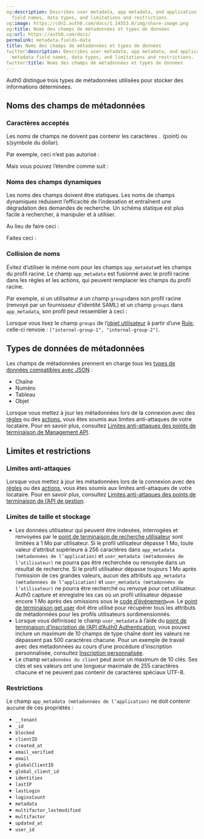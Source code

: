 ```yaml
---
og:description: Describes user metadata, app metadata, and application (client) metadata
  field names, data types, and limitations and restrictions.
og:image: https://cdn2.auth0.com/docs/1.14553.0/img/share-image.png
og:title: Noms des champs de métadonnées et types de données
og:url: https://auth0.com/docs/
permalink: metadata-fields-data
title: Noms des champs de métadonnées et types de données
twitter:description: Describes user metadata, app metadata, and application (client)
  metadata field names, data types, and limitations and restrictions.
twitter:title: Noms des champs de métadonnées et types de données
---
```


Auth0 distingue trois types de métadonnées utilisées pour stocker des informations déterminées.





## Noms des champs de métadonnées

### Caractères acceptés

Les noms de champs ne doivent pas contenir les caractères `.` (point) ou `$`(symbole du dollar).

Par exemple, ceci n’est pas autorisé :



Mais vous pouvez l’étendre comme suit :



### Noms des champs dynamiques

Les noms des champs doivent être statiques. Les noms de champs dynamiques réduisent l’efficacité de l’indexation et entraînent une dégradation des demandes de recherche. Un schéma statique est plus facile à rechercher, à manipuler et à utiliser.

Au lieu de faire ceci :



Faites ceci :



### Collision de noms

Évitez d’utiliser le même nom pour les champs `app_metadata`et les champs du profil racine. Le champ `app_metadata` est fusionné avec le profil racine dans les règles et les actions, qui peuvent remplacer les champs du profil racine.

Par exemple, si un utilisateur a un champ `groups`dans son profil racine (renvoyé par un fournisseur d’identité SAML) et un champ `groups` dans `app_metadata`, son profil peut ressembler à ceci :



Lorsque vous lisez le champ `groups` de l’[objet utilisateur](/rules/user-object-in-rules) à partir d’une [Rule](/users/metadata/manage-metadata-rules), celle-ci renvoie : `["internal-group-1", "internal-group-2"]`.

## Types de données de métadonnées

Les champs de métadonnées prennent en charge tous les [types de données compatibles avec JSON](https://datatracker.ietf.org/doc/html/rfc7159) :

* Chaîne
* Numéro
* Tableau
* Objet

Lorsque vous mettez à jour les métadonnées lors de la connexion avec des [règles](/users/metadata/manage-metadata-rules) ou des [actions](/signup-and-login-triggers/login-trigger/manage-user-metadata), vous êtes soumis aux limites anti-attaques de votre locataire. Pour en savoir plus, consultez [Limites anti-attaques des points de terminaison de Management API](/support/policies/rate-limit-policy/management-api-endpoint-rate-limits).

## Limites et restrictions

### Limites anti-attaques

Lorsque vous mettez à jour les métadonnées lors de la connexion avec des [règles](/users/metadata/manage-metadata-rules) ou des [actions](/signup-and-login-triggers/login-trigger/manage-user-metadata), vous êtes soumis aux limites anti-attaques de votre locataire. Pour en savoir plus, consultez [Limites anti-attaques des points de terminaison de l’API de gestion](/support/policies/rate-limit-policy/management-api-endpoint-rate-limits). 



### Limites de taille et stockage

* Les données utilisateur qui peuvent être indexées, interrogées et renvoyées par le [point de terminaison de recherche utilisateur](https://auth0.com/docs/api/management/v2/users/get-users) sont limitées à 1 Mo par utilisateur. Si le profil utilisateur dépasse 1 Mo, toute valeur d’attribut supérieure à 256 caractères dans `app_metadata (métadonnées de l’application)` et `user_metadata (métadonnées de l’utilisateur)` ne pourra pas être recherchée ou renvoyée dans un résultat de recherche. Si le profil utilisateur dépasse toujours 1 Mo après l’omission de ces grandes valeurs, aucun des attributs `app_metadata (métadonnées de l’application)` et `user_metadata (métadonnées de l’utilisateur)` ne pourra être recherché ou renvoyé pour cet utilisateur. Auth0 capture et enregistre les cas où un profil utilisateur dépasse encore 1 Mo après des omissions sous le [code d’événement](/deploy-monitor/logs/log-event-type-codes)`wum`. Le [point de terminaison get user](https://auth0.com/docs/api/management/v2/users/get-users-by-id) doit être utilisé pour récupérer tous les attributs de métadonnées pour les profils utilisateurs surdimensionnés.
* Lorsque vous définissez le champ `user_metadata` à l’aide du [point de terminaison d’inscription de l’API d’Auth0 Authentication](/api/authentication?javascript#signup), vous pouvez inclure un maximum de 10 champs de type chaîne dont les valeurs ne dépassent pas 500 caractères chacune. Pour un exemple de travail avec des métadonnées au cours d’une procédure d’inscription personnalisée, consultez [Inscription personnalisée](/libraries/custom-signup).
* Le champ `métadonnées du client` peut avoir un maximum de 10 clés. Ses clés et ses valeurs ont une longueur maximale de 255 caractères chacune et ne peuvent pas contenir de caractères spéciaux UTF-8.

### Restrictions

Le champ `app_metadata (métadonnées de l’application)` ne doit contenir aucune de ces propriétés :

* `__tenant`
* `_id`
* `blocked`
* `clientID`
* `created_at`
* `email_verified`
* `email`
* `globalClientID`
* `global_client_id`
* `identities`
* `lastIP`
* `lastLogin`
* `loginsCount`
* `metadata`
* `multifactor_lastmodified`
* `multifactor`
* `updated_at`
* `user_id`